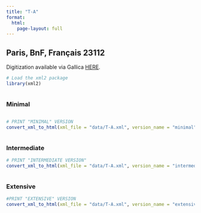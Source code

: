 ```yaml
---
title: "T-A"
format:
  html:
    page-layout: full
---
```


## Paris, BnF, Français 23112

Digitization available via Gallica [HERE](https://gallica.bnf.fr/ark:/12148/btv1b9063234c/f337.item.r=MS%2023112).

```r
# Load the xml2 package
library(xml2)
```

::: {.column-page-outset layout="[[6,6,6]]"}

::: {.column}
### Minimal


```r
```

```r

# PRINT "MINIMAL" VERSION
convert_xml_to_html(xml_file = "data/T-A.xml", version_name = "minimal")

```

:::

::: {.column}
### Intermediate


```r
# PRINT "INTERMEDIATE VERSION"
convert_xml_to_html(xml_file = "data/T-A.xml", version_name = "intermediate")

```

:::

::: {.column}
### Extensive

```r
#PRINT "EXTENSIVE" VERSION
convert_xml_to_html(xml_file = "data/T-A.xml", version_name = "extensive")
```

:::

:::